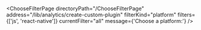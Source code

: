 

<ChooseFilterPage
  directoryPath="/ChooseFilterPage"
  address="/lib/analytics/create-custom-plugin"
  filterKind="platform"
  filters={['js', 'react-native']}
  currentFilter="all"
  message={'Choose a platform:'}
/>
